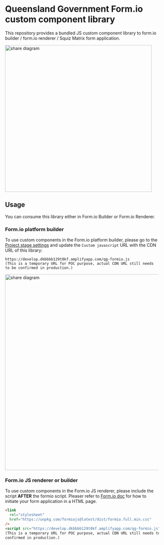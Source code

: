 
<Meta title="Welcome" />

# Queensland Government Form.io custom component library

This repository provides a bundled JS custom component library to form.io builder / form.io renderer / Squiz Matrix form application.

<img src={FormioCustomComponent} alt="share diagram" width="480" />

## Usage

You can consume this library either in Form.io Builder or Form.io Renderer.

### Form.io platform builder

To use custom components in the Form.io platform builder, please go to the [Project stage settings](https://help.form.io/userguide/projects#custom-js-and-css) and update the `Custom javascript` URL with the CDN URL of this library:

```
https://develop.dkbbbb129t0kf.amplifyapp.com/qg-formio.js
(This is a temporary URL for POC purpose, actual CDN URL still needs to be confirmed in production.)
```

<img src={FormioSettings} alt="share diagram" width="640" />

### Form.io JS renderer or builder

To use custom components in the Form.io JS renderer, please include the script **AFTER** the formio script.
Pleaser refer to [Form.io doc](https://help.form.io/developers/form-renderer#getting-started) for how to initiate your form application in a HTML page.

```html
<link
  rel="stylesheet"
  href="https://unpkg.com/formiojs@latest/dist/formio.full.min.css"
/>
<script src="https://develop.dkbbbb129t0kf.amplifyapp.com/qg-formio.js"></script>
(This is a temporary URL for POC purpose, actual CDN URL still needs to be
confirmed in production.)
```
